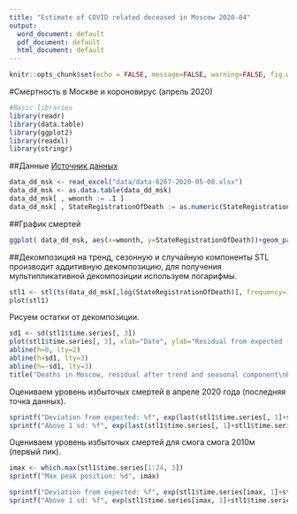 ---
title: "Estimate of COVID related deceased in Moscow 2020-04"
output:
  word_document: default
  pdf_document: default
  html_document: default
---

```{r}
knitr::opts_chunk$set(echo = FALSE, message=FALSE, warning=FALSE, fig.width=9, fig.height=6, fig.path = "figures/")

```



#Смертность в Москве и короновирус (апрель 2020)
```{r init}
#Basic libraries
library(readr)
library(data.table)
library(ggplot2)
library(readxl)
library(stringr)
```

##Данные
[Источник данных](https://data.mos.ru/opendata/7704111479-dinamika-registratsii-aktov-grajdanskogo-sostoyaniya?pageNumber=13&versionNumber=3&releaseNumber=42)
```{r}
data_dd_msk <- read_excel("data/data-6267-2020-05-08.xlsx")
data_dd_msk <- as.data.table(data_dd_msk)
data_dd_msk[ , wmonth := .I ]
data_dd_msk[ , StateRegistrationOfDeath := as.numeric(StateRegistrationOfDeath)]
```

##График смертей
```{r}
ggplot( data_dd_msk, aes(x=wmonth, y=StateRegistrationOfDeath))+geom_path()+xlab("Month since 2010.01.01")+ylab("N. deaths in Moscow")+ggtitle("Registered deaths in Moscow")
```

##Декомпозиция на тренд, сезонную и случайную компоненты 
STL производит аддитивную декомпозицию, для получения мультипликативной декомпозиции используем логарифмы.
```{r}
stl1 <- stl(ts(data_dd_msk[,log(StateRegistrationOfDeath)], frequency=12, start=c(2010,1,1)), s.window=12)
plot(stl1)
```


Рисуем остатки от декомпозиции.  
```{r}
sd1 <- sd(stl1$time.series[, 3])
plot(stl1$time.series[, 3], xlab="Date", ylab="Residual from expected (log)")
abline(h=0, lty=2)
abline(h=sd1, lty=3)
abline(h=-sd1, lty=3)
title("Deaths in Moscow, residual after trend and seasonal component\nbeing removed (multiplicative model)")

```


Оцениваем уровень избыточых смертей в апреле 2020 года (последняя точка данных). 
```{r}
sprintf("Deviation from expected: %f", exp(last(stl1$time.series[, 1]+stl1$time.series[, 2]))* (exp(last(stl1$time.series[, 3]))-1))
sprintf("Above 1 sd: %f", exp(last(stl1$time.series[, 1]+stl1$time.series[, 2]))* (exp(last(stl1$time.series[, 3])-sd1)-1))
```

Оцениваем уровень избыточых смертей для смога смога 2010м (первый пик).
```{r}
imax <- which.max(stl1$time.series[1:24, 3])
sprintf("Max peak position: %d", imax)
```

```{r}
sprintf("Deviation from expected: %f", exp(stl1$time.series[imax, 1]+stl1$time.series[imax, 2])* (exp(stl1$time.series[imax, 3])-1))
sprintf("Above 1 sd: %f", exp(stl1$time.series[imax, 1]+stl1$time.series[imax, 2])* (exp(stl1$time.series[imax, 3]-sd1)-1))

```



